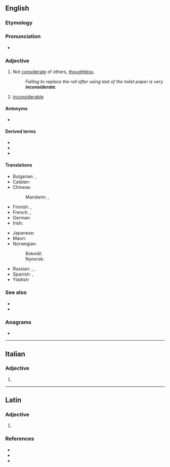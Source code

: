 ==English==

===Etymology===
{{prefix|en|in|considerate}}

===Pronunciation===
* {{IPA|/ˌɪnkənˈsɪdəɹɪt/|/ˌɪŋ-/|lang=en}}

===Adjective===
{{en-adj}}

# Not [[considerate]] of others, [[thoughtless]].
#: ''Failing to replace the roll after using last of the toilet paper is very '''inconsiderate'''.''
# {{lb|en|obsolete}} [[inconsiderable]]
#: {{rfquotek|E. Terry}}

====Antonyms====
* {{l|en|considerate}}

====Derived terms====
* {{l|en|inconsiderately}}
* {{l|en|inconsiderateness}}
* {{l|en|inconsideration}}

====Translations====
{{trans-top|not considerate of others}}
* Bulgarian: {{t+|bg|нетактичен}}, {{t+|bg|неделикатен}}
* Catalan: {{t|ca|inconsiderat}}
* Chinese:
*: Mandarin: {{t|cmn|不體貼|sc=Hani}}, {{t|cmn|不体贴|tr=bù tǐtiē|sc=Hani}}
* Finnish: {{t+|fi|harkitsematon}}, {{t+|fi|epäkohtelias}}
* French: {{t+|fr|sans-gêne}}, {{t+|fr|inconsidéré}}
* German: {{t+|de|rücksichtslos}}
* Irish: {{t|ga|antuisceanach}}
{{trans-mid}}
* Japanese: {{t+|ja|思いやり|tr=おもいやりのない, omoiyari no nai|alt=思い遣りのない|sc=Jpan}}
* Maori: {{t|mi|pakirara}}
* Norwegian:
*: Bokmål: {{t|nb|hensynsløs}}
*: Nynorsk: {{t|nn|omsynslaus}}
* Russian: {{t+|ru|невнима́тельный}} {{qualifier|к другим}}, {{t+|ru|неделика́тный}}, {{t+|ru|нетакти́чный}}
* Spanish: {{t+|es|desconsiderado}}, {{t+|es|inconsiderado}}
* Yiddish: {{t|yi|אָן אײַנזעעריש}}
{{trans-bottom}}

===See also===
* {{l|en|tactless}}
* {{l|en|thoughtless}}

===Anagrams===
* {{anagrams|en|a=acdeeiinnorst|containerised|inter-diocesan}}

----

==Italian==

===Adjective===
{{head|it|adjective form}}

# {{feminine plural of|inconsiderato|lang=it}}

----

==Latin==

===Adjective===
{{la-adj-form|inconsīderāte}}

# {{inflection of|inconsīderātus||voc|m|s|lang=la}}

===References===
* {{R:L&S}}
* {{R:Elementary Lewis}}
* {{R:Gaffiot}}